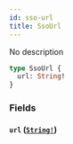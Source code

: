 ```yaml
---
id: sso-url
title: SsoUrl
---
```


No description

```graphql
type SsoUrl {
  url: String!
}
```

### Fields

#### `url` ([`String!`](/docs/graphql/scalars/string))
